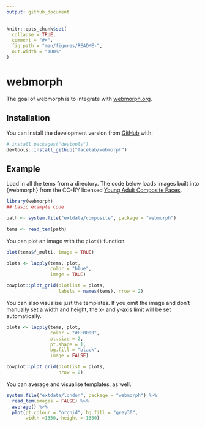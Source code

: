 ```yaml
---
output: github_document
---
```


<!-- README.md is generated from README.Rmd. Please edit that file -->

```r
knitr::opts_chunk$set(
  collapse = TRUE,
  comment = "#>",
  fig.path = "man/figures/README-",
  out.width = "100%"
)
```

# webmorph

<!-- badges: start -->
<!-- badges: end -->

The goal of webmorph is to integrate with [webmorph.org](https://webmorph.org).

## Installation

You can install the development version from [GitHub](https://github.com/) with:

``` r
# install.packages("devtools")
devtools::install_github("facelab/webmorph")
```
## Example

Load in all the tems from a directory. The code below loads images built into {webmorph} from the CC-BY licensed [Young Adult Composite Faces](https://doi.org/10.6084/m9.figshare.4055130.v1).

```r
library(webmorph)
## basic example code

path <- system.file("extdata/composite", package = "webmorph")

tems <- read_tem(path)
```

You can plot an image with the `plot()` function.

```r
plot(tems$f_multi, image = TRUE)
```


```r
plots <- lapply(tems, plot, 
                color = "blue",
                image = TRUE)

cowplot::plot_grid(plotlist = plots,
                   labels = names(tems), nrow = 2)
```


You can also visualise just the templates. If you omit the image and don't manually set a width and height, the x- and y-axis limit will be set automatically.

```r
plots <- lapply(tems, plot, 
                color = "#FF0000",
                pt.size = 2,
                pt.shape = 1,
                bg.fill = "black",
                image = FALSE)

cowplot::plot_grid(plotlist = plots,
                   nrow = 2)
```

You can average and visualise templates, as well.

```r
system.file("extdata/london", package = "webmorph") %>%
  read_tem(images = FALSE) %>%
  average() %>%
  plot(pt.colour = "orchid", bg.fill = "grey30",
       width =1350, height = 1350)
```


